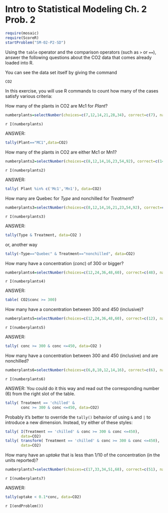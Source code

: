 Intro to Statistical Modeling Ch. 2 Prob. 2
========================================================
```r
require(mosaic)
require(ScoreR)
startProblem("SM-02-P2-SD")
```

Using the <code>table</code> operator and the comparison operators (such as
<code>></code> or <code>==</code>), answer the following questions about the CO2 data that comes already loaded into R.

You can see the data set itself by giving the command

```r
CO2
```

In this exercise, you will use R commands to count how many of the
cases satisfy various criteria:

How many of the plants in CO2 are Mc1 for *Plant*?

```r
numberplants=selectNumber(choices=c(7,12,14,21,28,34), correct=c(7), name="MC1", totalPts=1)
```

`r I(numberplants)`

<aside>
ANSWER:
```r
tally(Plant=="MC1",data=CO2)
```
</aside>

How many of the plants in CO2 are either Mc1 or Mn1?

```r
numberplants2=selectNumber(choices=c(8,12,14,16,23,54,92), correct=c(14), name="Mc1orMn1", totalPts=1)
```

`r I(numberplants2)`

<aside>
ANSWER:
```r
tally( Plant %in% c('Mc1','Mn1'), data=CO2)
```
</aside>

How many are Quebec for *Type* and nonchilled for *Treatment*?

```r
numberplants3=selectNumber(choices=c(8,12,14,16,21,23,54,92), correct=c(21), name="Quebec", totalPts=1)
```

`r I(numberplants3)`

<aside>
ANSWER:
```r
tally(Type & Treatment, data=CO2 )
```   
or, another way

```r
tally(~Type=="Quebec" & Treatment=="nonchilled", data=CO2)
``` 
</aside>

How many have a concentration (*conc*) of 300 or bigger?

```r
numberplants4=selectNumber(choices=c(12,24,36,48,60), correct=c(48), name="concentration", totalPts=1)
```

`r I(numberplants4)`

<aside>
ANSWER:
```r
table( CO2$conc >= 300)
```
</aside>

How many have a concentration between 300 and 450 (inclusive)?

```r
numberplants5=selectNumber(choices=c(12,24,36,48,60), correct=c(12), name="conc300to450", totalPts=1)
```

`r I(numberplants5)`

<aside>
ANSWER:
```r
tally( conc >= 300 & conc <=450, data=CO2 )
```
</aside>

How many have a concentration between 300 and 450 (inclusive) and are nonchilled?

```r
numberplants6=selectNumber(choices=c(6,8,10,12,14,16), correct=c(6), name="concNonchilled", totalPts=1)
```

`r I(numberplants6)`

<aside>
ANSWER:
You could do it this way and read out the corresponding number (6) from the right slot of the table.
```r
tally( Treatment == 'chilled' & 
       conc >= 300 & conc <=450, data=CO2)
```   
Probably it's better to override the `tally()` behavior of using `&` and `|` to introduce a new dimension.  Instead, try either of these styles:
```r
tally( I(Treatment == 'chilled' & conc >= 300 & conc <=450),
       data=CO2)
tally( transform( Treatment == 'chilled' & conc >= 300 & conc <=450),
       data=CO2)
```
</aside>


How many have an *uptake* that is less than 1/10 of the concentration
(in the units reported)?

```r
numberplants7=selectNumber(choices=c(17,33,34,51,68), correct=c(51), name="uptake", totalPts=1)
```

`r I(numberplants7)`

<aside>
ANSWER:
```r
tally(uptake < 0.1*conc, data=CO2)
```
</aside>

`r I(endProblem())`
